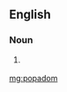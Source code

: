 ==English==

===Noun===
{{en-noun}}

# {{context|uncommon|lang=en}} {{alternative spelling of|papadam|lang=en}}

[[mg:popadom]]